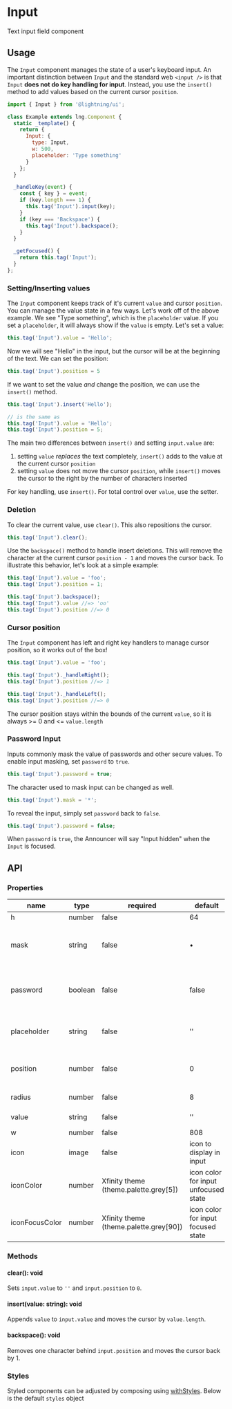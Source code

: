 
# Input

Text input field component

## Usage

The `Input` component manages the state of a user's keyboard input. An important distinction between `Input` and the standard web `<input />` is that `Input` **does not do key handling for input**. Instead, you use the `insert()` method to add values based on the current cursor `position`.

```js
import { Input } from '@lightning/ui';

class Example extends lng.Component {
  static _template() {
    return {
      Input: {
        type: Input,
        w: 500,
        placeholder: 'Type something'
      }
    };
  }

  _handleKey(event) {
    const { key } = event;
    if (key.length === 1) {
      this.tag('Input').input(key);
    }
    if (key === 'Backspace') {
      this.tag('Input').backspace();
    }
  }

  _getFocused() {
    return this.tag('Input');
  }
};
```

<Canvas>
  <Story id="input--basic" />
</Canvas>

### Setting/Inserting values

The `Input` component keeps track of it's current `value` and cursor `position`. You can manage the value state in a few ways. Let's work off of the above example. We see "Type something", which is the `placeholder` value. If you set a `placeholder`, it will always show if the `value` is empty. Let's set a value:

```js
this.tag('Input').value = 'Hello';
```

Now we will see "Hello" in the input, but the cursor will be at the beginning of the text. We can set the position:

```js
this.tag('Input').position = 5
```

If we want to set the value _and_ change the position, we can use the `insert()` method.

```js
this.tag('Input').insert('Hello');

// is the same as
this.tag('Input').value = 'Hello';
this.tag('Input').position = 5;
```

The main two differences between `insert()` and setting `input.value` are:
  1. setting `value` _replaces_ the text completely, `insert()` adds to the value at the current cursor `position`
  2. setting `value` does not move the cursor `position`, while `insert()` moves the cursor to the right by the number of characters inserted

For key handling, use `insert()`. For total control over `value`, use the setter.

### Deletion

To clear the current value, use `clear()`. This also repositions the cursor.

```js
this.tag('Input').clear();
```

Use the `backspace()` method to handle insert deletions. This will remove the character at the current cursor `position - 1` and moves the cursor back. To illustrate this behavior, let's look at a simple example:

```js
this.tag('Input').value = 'foo';
this.tag('Input').position = 1;

this.tag('Input').backspace();
this.tag('Input').value //=> 'oo'
this.tag('Input').position //=> 0
```

### Cursor position

The `Input` component has left and right key handlers to manage cursor position, so it works out of the box!

```js
this.tag('Input').value = 'foo';

this.tag('Input')._handleRight();
this.tag('Input').position //=> 1

this.tag('Input')._handleLeft();
this.tag('Input').position //=> 0
```

The cursor position stays within the bounds of the current `value`, so it is always >= 0 and <= `value.length`

### Password Input

Inputs commonly mask the value of passwords and other secure values. To enable input masking, set `password` to `true`.

```js
this.tag('Input').password = true;
```

The character used to mask input can be changed as well.

```js
this.tag('Input').mask = '*';
```

To reveal the input, simply set `password` back to `false`.

```js
this.tag('Input').password = false;
```

When `password` is `true`, the Announcer will say "Input hidden" when the `Input` is focused.

## API

### Properties

name|type|required|default|description
--|--|--|--|--
h|number|false|64|height
mask|string|false|•|character to use as a mask when `password` is `true`
password|boolean|false|false|determines whether input should be masked
placeholder|string|false|''|text to display when there is no value
position|number|false|0|index of current cursor position
radius|number|false|8|border radius
value|string|false|''|text of input value
w|number|false|808|width
icon|image|false|icon to display in input
iconColor|number|Xfinity theme (theme.palette.grey[5])|icon color for input unfocused state
iconFocusColor|number|Xfinity theme (theme.palette.grey[90])|icon color for input focused state

### Methods

#### clear(): void

Sets `input.value` to `''` and `input.position` to `0`.

#### insert(value: string): void

Appends `value` to `input.value` and moves the cursor by `value.length`.

#### backspace(): void

Removes one character behind `input.position` and moves the cursor back by 1.

### Styles

Styled components can be adjusted by composing using [withStyles](?path=/docs/mixins-withstyles--basic). Below is the default `styles` object

<Theme theme={Input.styles} />
